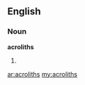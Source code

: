 ==English==

===Noun===
'''acroliths'''

# {{plural of|[[acrolith]]}}

[[ar:acroliths]]
[[my:acroliths]]